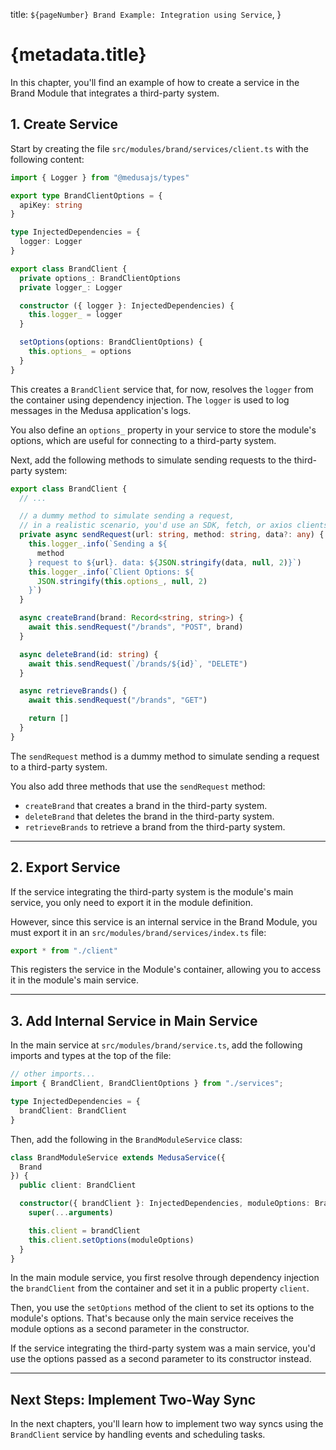   title: `${pageNumber} Brand Example: Integration using Service`,
}

# {metadata.title}

In this chapter, you'll find an example of how to create a service in the Brand Module that integrates a third-party system.

## 1. Create Service

Start by creating the file `src/modules/brand/services/client.ts` with the following content:

```ts title="src/modules/brand/services/client.ts"
import { Logger } from "@medusajs/types"

export type BrandClientOptions = {
  apiKey: string
}

type InjectedDependencies = {
  logger: Logger
}

export class BrandClient {
  private options_: BrandClientOptions
  private logger_: Logger

  constructor ({ logger }: InjectedDependencies) {
    this.logger_ = logger
  }

  setOptions(options: BrandClientOptions) {
    this.options_ = options
  }
}
```

This creates a `BrandClient` service that, for now, resolves the `logger` from the container using dependency injection. The `logger` is used to log messages in the Medusa application's logs.

You also define an `options_` property in your service to store the module's options, which are useful for connecting to a third-party system.

Next, add the following methods to simulate sending requests to the third-party system:

```ts title="src/modules/brand/services/client.ts"
export class BrandClient {
  // ...

  // a dummy method to simulate sending a request,
  // in a realistic scenario, you'd use an SDK, fetch, or axios clients
  private async sendRequest(url: string, method: string, data?: any) {
    this.logger_.info(`Sending a ${
      method
    } request to ${url}. data: ${JSON.stringify(data, null, 2)}`)
    this.logger_.info(`Client Options: ${
      JSON.stringify(this.options_, null, 2)
    }`)
  }

  async createBrand(brand: Record<string, string>) {
    await this.sendRequest("/brands", "POST", brand)
  }

  async deleteBrand(id: string) {
    await this.sendRequest(`/brands/${id}`, "DELETE")
  }

  async retrieveBrands() {
    await this.sendRequest("/brands", "GET")

    return []
  }
}
```

The `sendRequest` method is a dummy method to simulate sending a request to a third-party system.

You also add three methods that use the `sendRequest` method:

- `createBrand` that creates a brand in the third-party system.
- `deleteBrand` that deletes the brand in the third-party system.
- `retrieveBrands` to retrieve a brand from the third-party system.

---

## 2. Export Service

If the service integrating the third-party system is the module's main service, you only need to export it in the module definition.

However, since this service is an internal service in the Brand Module, you must export it in an `src/modules/brand/services/index.ts` file:

```ts title="src/modules/brand/services/index.ts"
export * from "./client"
```

This registers the service in the Module's container, allowing you to access it in the module's main service.

---

## 3. Add Internal Service in Main Service

In the main service at `src/modules/brand/service.ts`, add the following imports and types at the top of the file:

```ts title="src/modules/brand/service.ts"
// other imports...
import { BrandClient, BrandClientOptions } from "./services";

type InjectedDependencies = {
  brandClient: BrandClient
}
```

Then, add the following in the `BrandModuleService` class:

```ts title="src/modules/brand/service.ts"
class BrandModuleService extends MedusaService({
  Brand
}) {
  public client: BrandClient

  constructor({ brandClient }: InjectedDependencies, moduleOptions: BrandClientOptions) {
    super(...arguments)

    this.client = brandClient
    this.client.setOptions(moduleOptions)
  }
}
```

In the main module service, you first resolve through dependency injection the `brandClient` from the container and set it in a public property `client`.

Then, you use the `setOptions` method of the client to set its options to the module's options. That's because only the main service receives the module options as a second parameter in the constructor.

<Note title="Tip">

If the service integrating the third-party system was a main service, you'd use the options passed as a second parameter to its constructor instead.

</Note>

---

## Next Steps: Implement Two-Way Sync

In the next chapters, you'll learn how to implement two way syncs using the `BrandClient` service by handling events and scheduling tasks.
